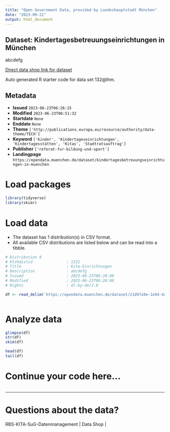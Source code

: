 ```yaml
---
title: "Open Government Data, provided by Landeshauptstadt München"
date: "2023-09-21"
output: html_document
---
```


## Dataset: Kindertagesbetreuungseinrichtungen in München

abcdefg

[Direct data shop link for dataset](https://opendata.muenchen.de/dataset/132@lhm)

Auto generated R starter code for data set 132@lhm.

## Metadata

- **Issued** `2023-06-23T06:26:15`
- **Modified** `2023-06-23T06:51:32`
- **Startdate** `None`
- **Enddate** `None`
- **Theme** `['http://publications.europa.eu/resource/authority/data-theme/TECH']`
- **Keyword** `['Kinder', 'Kindertageseinrichtungen', 'Kindertagesstätten', 'Kitas', 'Stadtratsauftrag']`
- **Publisher** `['referat-fur-bildung-und-sport']`
- **Landingpage** `https://opendata.muenchen.de/dataset/kindertagesbetreuungseinrichtungen-in-muenchen`


# Load packages

```r

library(tidyverse)
library(skimr)

```

# Load data

-   The dataset has 1 distribution(s) in CSV format.
-   All available CSV distributions are listed below and can be read into a tibble.

```r

# Distribution 0
# Ktzhdistid               : 1321
# Title                    : Kita-Einrichtungen
# Description              : abcdefg
# Issued                   : 2023-06-23T06:28:00
# Modified                 : 2023-06-23T06:28:00
# Rights                   : dl-by-de/2.0

df <- read_delim('https://opendata.muenchen.de/dataset/21d97a9e-1e94-4a0c-86d1-3c1539bcb18b/resource/b6e9a48f-4892-47c4-ae97-37d1bc7ec993/download/open_data_kitas_2023_04_18.csv')



```

# Analyze data

```r

glimpse(df)
str(df)
skim(df)

head(df)
tail(df)

```

# Continue your code here...

```r

```

------------------------------------------------------------------------

# Questions about the data?

RBS-KITA-SuG-Datenmanagement | Data Shop | 
